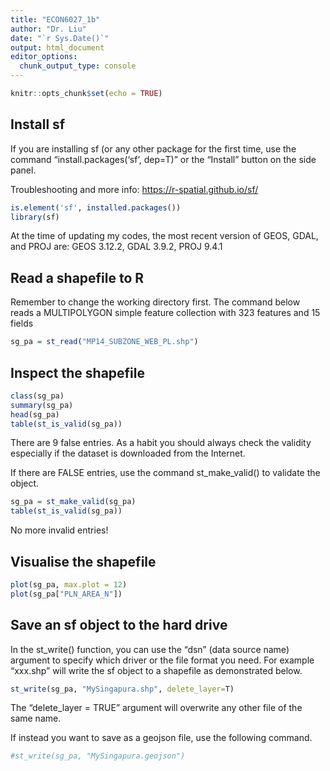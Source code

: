 ```yaml
---
title: "ECON6027_1b"
author: "Dr. Liu"
date: "`r Sys.Date()`"
output: html_document
editor_options: 
  chunk_output_type: console
---
```


```r
knitr::opts_chunk$set(echo = TRUE)
```

## Install sf

If you are installing sf (or any other package for the first time, use the command "install.packages('sf', dep=T)" or the "Install" button on the side panel.

Troubleshooting and more info: <https://r-spatial.github.io/sf/>

```r
is.element('sf', installed.packages())
library(sf)
```

At the time of updating my codes, the most recent version of GEOS, GDAL, and PROJ are: GEOS 3.12.2, GDAL 3.9.2, PROJ 9.4.1

## Read a shapefile to R

Remember to change the working directory first. The command below reads a MULTIPOLYGON simple feature collection with 323 features and 15 fields

```r
sg_pa = st_read("MP14_SUBZONE_WEB_PL.shp") 
```

## Inspect the shapefile

```r
class(sg_pa)
summary(sg_pa)
head(sg_pa)
table(st_is_valid(sg_pa))
```

There are 9 false entries. As a habit you should always check the validity especially if the dataset is downloaded from the Internet.

If there are FALSE entries, use the command st_make_valid() to validate the object.

```r
sg_pa = st_make_valid(sg_pa)
table(st_is_valid(sg_pa))
```

No more invalid entries!

## Visualise the shapefile

```r
plot(sg_pa, max.plot = 12)
plot(sg_pa["PLN_AREA_N"])
```

## Save an sf object to the hard drive

In the st_write() function, you can use the "dsn" (data source name) argument to specify which driver or the file format you need. For example "xxx.shp" will write the sf object to a shapefile as demonstrated below.

```r
st_write(sg_pa, "MySingapura.shp", delete_layer=T) 
```

The "delete_layer = TRUE" argument will overwrite any other file of the same name.

If instead you want to save as a geojson file, use the following command.

```r
#st_write(sg_pa, "MySingapura.geojson")
```
